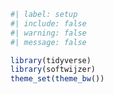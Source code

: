 
```{r setup, include=FALSE}
#| label: setup
#| include: false
#| warning: false
#| message: false

library(tidyverse)
library(softwijzer)
theme_set(theme_bw())
```
